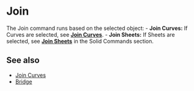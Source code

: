 
# Join

<Reference shortcut="J" command="Join" button="In Suggested Commands Menu" buttonIcon='button-join' />

The Join command runs based on the selected object:
     - **Join Curves:** If Curves are selected, see [**Join Curves**](join-curves).
     - **Join Sheets:** If Sheets are selected, see [**Join Sheets**](/solid/join-sheets) in the Solid Commands section.

## See also
- [Join Curves](join-curves)
- [Bridge](bridge)